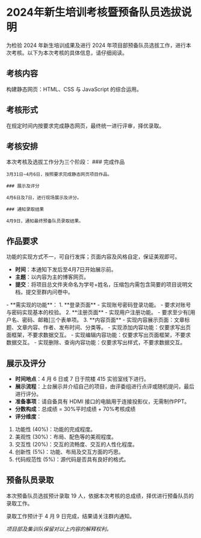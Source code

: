 
# 2024年新生培训考核暨预备队员选拔说明

为检验 2024 年新生培训成果及进行 2024 年项目部预备队员选拔工作，进行本次考核。以下为本次考核的具体信息，请仔细阅读。

## 考核内容
构建静态网页：HTML、CSS 与 JavaScript 的综合运用。
## 考核形式
在规定时间内按要求完成静态网页，最终统一进行评审，择优录取。
## 考核安排
本次考核及选拔工作分为三个阶段：
<Steps>
    ### 完成作品

    3月31日~4月6日，按照要求完成静态网页项目作品。

    ### 展示及评分

    4月6日及7日，进行现场展示及评分。

    ### 通知录取结果

    4月9日，通知最终预备队员录取结果。
</Steps>

## 作品要求
<Callout type="info" emoji="⚠️">
    功能的实现方式不一，可自行发挥；页面内容及风格自定，保证美观即可。
</Callout>

- **时间**：本通知下发后至4月7日开始展示前。
- **主题**：以内容为主的博客网页。
- **提交**：将项目总文件夹命名为学号+姓名，压缩包内需包含简要的项目说明文档，提交至群内问卷中。
<FileTree>
    <FileTree.Folder name="项目总文件夹(例子)" defaultOpen>
        <FileTree.File name="index.html"/>
        <FileTree.File name="style.css"/>
        <FileTree.File name="script.js"/>
        <FileTree.Folder name="imgs" defaultOpen>
            <FileTree.File name="banner.jpg"/>
            <FileTree.File name="bg.png"/>
        </FileTree.Folder>
    </FileTree.Folder>
</FileTree>
- **需实现的功能**：
1. **登录页面**
  - 实现账号密码登录功能。
  - 要求对账号与密码实现基本的校验。
2. **注册页面**
  - 实现用户注册功能。
  - 要求至少有[用户名、密码、邮箱]三个表单项。
3. **内容页面**
  - 实现内容展示页面：文章标题、文章内容、作者、发布时间、分类等。
  - 实现添加内容功能：仅要求写出页面框架，不要求数据交互。
  - 实现编辑内容功能：仅要求写出页面框架，不要求数据交互。
  - 实现删除、查询内容功能：仅要求写出样式，不要求数据交互。

## 展示及评分

- **时间地点**：4 月 6 日或 7 日于院楼 415 实验室线下进行。
- **展示流程**：上台展示并介绍自己的项目，由评委组进行点评或随机提问，最后进行评分。
- **准备事项**：请自备具有 HDMI 接口的电脑用于连接投影仪，无需制作PPT。
- **分数构成**：总成绩 = 30%平时成绩 + 70%考核成绩
- **评分维度**：
1. 功能性 (40%)：功能的完成程度。
2. 美观性 (30%)：布局、配色等的美观程度。
3. 交互性 (20%)：交互的流畅度、交互的人性化程度。
4. 创新性 (5%)：功能、布局及交互方面的巧思。
5. 代码规范性 (5%)：源代码是否具有良好的格式。


## 预备队员录取
本次预备队员选拔预计录取 19 人，依据本次考核的总成绩，择优进行预备队员的录取工作。

录取工作预计于 4 月 9 日完成，结果请关注群内通知。

*项目部及集训队保留对以上内容的解释权利。*